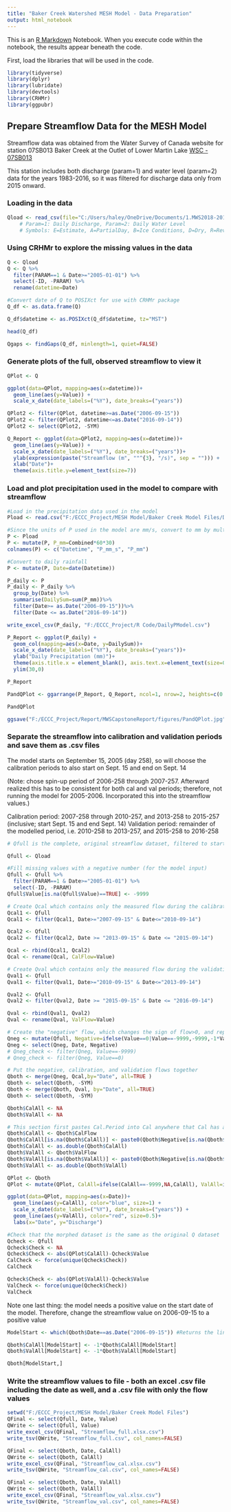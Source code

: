 ---
title: "Baker Creek Watershed MESH Model - Data Preparation"
output: html_notebook
---

This is an [R Markdown](http://rmarkdown.rstudio.com) Notebook. When you execute code within the notebook, the results appear beneath the code. 

First, load the libraries that will be used in the code.
```{r}
library(tidyverse)
library(dplyr)
library(lubridate)
library(devtools)
library(CRHMr)
library(ggpubr)
```

## Prepare Streamflow Data for the MESH Model
Streamflow data was obtained from the Water Survey of Canada website for station 07SB013 Baker Creek at the Outlet of Lower Martin Lake [WSC - 07SB013](https://wateroffice.ec.gc.ca/search/historical_results_e.html?search_type=station_number&station_number=07sb013&start_year=1850&end_year=2019&minimum_years=&gross_drainage_operator=%3E&gross_drainage_area=&effective_drainage_operator=%3E&effective_drainage_area=)

This station includes both discharge (param=1) and water level (param=2) data for the years 1983-2016, so it was filtered for discharge data only from 2015 onward.

### Loading in the data

```{r}
Qload <- read_csv(file="C:/Users/haley/OneDrive/Documents/1.MWS2018-2019/T2/Project/ECCC_Project/Data/WSC Streamflow/07SB013 - Daily__May-13-2019_Date-Data.csv")
    # Param=1: Daily Discharge, Param=2: Daily Water Level
    # Symbols: E=Estimate, A=PartialDay, B=Ice Conditions, D=Dry, R=Revised

```

### Using CRHMr to explore the missing values in the data
```{r}
Q <- Qload
Q <- Q %>%
  filter(PARAM==1 & Date>="2005-01-01") %>% 
  select(-ID, -PARAM) %>%
  rename(datetime=Date)

#Convert date of Q to POSIXct for use with CRHMr package
Q_df <- as.data.frame(Q)

Q_df$datetime <- as.POSIXct(Q_df$datetime, tz="MST")

head(Q_df)

Qgaps <- findGaps(Q_df, minlength=1, quiet=FALSE)

```

### Generate plots of the full, observed streamflow to view it
```{r}
QPlot <- Q

ggplot(data=QPlot, mapping=aes(x=datetime))+
  geom_line(aes(y=Value)) +
  scale_x_date(date_labels=("%Y"), date_breaks=("years"))

QPlot2 <- filter(QPlot, datetime>=as.Date("2006-09-15"))
QPlot2 <- filter(QPlot2, datetime<=as.Date("2016-09-14"))
QPlot2 <- select(QPlot2, -SYM)

Q_Report <- ggplot(data=QPlot2, mapping=aes(x=datetime))+
  geom_line(aes(y=Value)) +
  scale_x_date(date_labels=("%Y"), date_breaks=("years"))+
  ylab(expression(paste("Streamflow (m", ""^{3}, "/s)", sep = ""))) +
  xlab("Date")+
  theme(axis.title.y=element_text(size=7))

```
### Load and plot precipitation used in the model to compare with streamflow
```{r}
#Load in the precipitation data used in the model
Pload <- read.csv("F:/ECCC_Project/MESH Model/Baker Creek Model Files/Driving Data/Original/basin_rain.xlsx.csv")

#Since the units of P used in the model are mm/s, convert to mm by multiplying by 60*30
P <- Pload
P <- mutate(P, P_mm=Combined*60*30)
colnames(P) <- c("Datetime", "P_mm_s", "P_mm")

#Convert to daily rainfall
P <- mutate(P, Date=date(Datetime))

P_daily <- P
P_daily <- P_daily %>%
  group_by(Date) %>%
  summarise(DailySum=sum(P_mm))%>%
  filter(Date>= as.Date("2006-09-15"))%>%
  filter(Date <= as.Date("2016-09-14"))

write_excel_csv(P_daily, "F:/ECCC_Project/R Code/DailyPModel.csv")

P_Report <- ggplot(P_daily) +
  geom_col(mapping=aes(x=Date, y=DailySum))+
  scale_x_date(date_labels=("%Y"), date_breaks=("years"))+
  ylab("Daily Precipitation (mm)")+
  theme(axis.title.x = element_blank(), axis.text.x=element_text(size=0), axis.title.y=element_text(size=7))+
  ylim(30,0)

P_Report

PandQPlot <- ggarrange(P_Report, Q_Report, ncol=1, nrow=2, heights=c(0.75, 1.5), align="v")

PandQPlot

ggsave("F:/ECCC_Project/Report/MWSCapstoneReport/figures/PandQPlot.jpg", plot=PandQPlot, width=17.75, height=9, units="cm")


```

### Separate the streamflow into calibration and validation periods and save them as .csv files
The model starts on September 15, 2005 (day 258), so will choose the calibration periods to also start on Sept. 15 and end on Sept. 14

(Note: chose spin-up period of 2006-258 through 2007-257. Afterward realized this has to be consistent for both cal and val periods; therefore, not running the model for 2005-2006. Incorporated this into the streamflow values.)

Calibration period: 2007-258 through 2010-257, and 2013-258 to 2015-257 (inclusive; start Sept. 15 and end Sept. 14)
Validation period: remainder of the modelled period, i.e. 2010-258 to 2013-257, and 2015-258 to 2016-258 
```{r}
# Qfull is the complete, original streamflow dataset, filtered to start at 2005-09-15 and to replace missing values with -9999

Qfull <- Qload

#Fill missing values with a negative number (for the model input)
Qfull <- Qfull %>%
  filter(PARAM==1 & Date>="2005-01-01") %>% 
  select(-ID, -PARAM)
Qfull$Value[is.na(Qfull$Value)==TRUE] <- -9999

# Create Qcal which contains only the measured flow during the calibration period
Qcal1 <- Qfull
Qcal1 <- filter(Qcal1, Date>="2007-09-15" & Date<="2010-09-14")

Qcal2 <- Qfull
Qcal2 <- filter(Qcal2, Date >= "2013-09-15" & Date <= "2015-09-14")

Qcal <- rbind(Qcal1, Qcal2)
Qcal <- rename(Qcal, CalFlow=Value)

# Create Qval which contains only the measured flow during the validation period
Qval1 <- Qfull
Qval1 <- filter(Qval1, Date>="2010-09-15" & Date<="2013-09-14")

Qval2 <- Qfull
Qval2 <- filter(Qval2, Date >= "2015-09-15" & Date <= "2016-09-14")

Qval <- rbind(Qval1, Qval2)
Qval <- rename(Qval, ValFlow=Value)

# Create the "negative" flow, which changes the sign of flow>0, and represents missing and zero flows with -9999
Qneg <- mutate(Qfull, Negative=ifelse(Value==0|Value==-9999,-9999,-1*Value))
Qneg <- select(Qneg, Date, Negative)
# Qneg_check <- filter(Qneg, Value==-9999)
# Qneg_check <- filter(Qneg, Value==0)

# Put the negative, calibration, and validation flows together
Qboth <- merge(Qneg, Qcal,by="Date", all=TRUE )
Qboth <- select(Qboth, -SYM)
Qboth <- merge(Qboth, Qval, by="Date", all=TRUE)
Qboth <- select(Qboth, -SYM)

Qboth$CalAll <- NA
Qboth$ValAll <- NA

# This section first pastes Cal.Period into Cal anywhere that Cal has an NA value (probaly wouldn't have needed the first step -> could have straight up started with Cal.Period). From that remaining, it pastes the negative streamflow (or missing=0=-9999) into the Cal NA points (which represent all the times outside the cal period)
Qboth$CalAll <- Qboth$CalFlow
Qboth$CalAll[is.na(Qboth$CalAll)] <- paste0(Qboth$Negative[is.na(Qboth$CalAll)])
Qboth$CalAll <- as.double(Qboth$CalAll)
Qboth$ValAll <- Qboth$ValFlow
Qboth$ValAll[is.na(Qboth$ValAll)] <- paste0(Qboth$Negative[is.na(Qboth$ValAll)])
Qboth$ValAll <- as.double(Qboth$ValAll)

QPlot <- Qboth
QPlot <- mutate(QPlot, CalAll=ifelse(CalAll==-9999,NA,CalAll), ValAll=ifelse(ValAll==-9999,NA,ValAll))

ggplot(data=QPlot, mapping=aes(x=Date))+
  geom_line(aes(y=CalAll), color="blue", size=1) +
  scale_x_date(date_labels=("%Y"), date_breaks=("years")) +
  geom_line(aes(y=ValAll), color="red", size=0.5)+
  labs(x="Date", y="Discharge")

#Check that the morphed dataset is the same as the original Q dataset
Qcheck <- Qfull
Qcheck$Check <- NA
Qcheck$Check <- abs(QPlot$CalAll)-Qcheck$Value
CalCheck <- force(unique(Qcheck$Check))
CalCheck

Qcheck$Check <- abs(QPlot$ValAll)-Qcheck$Value
ValCheck <- force(unique(Qcheck$Check))
ValCheck

```

Note one last thing: the model needs a positive value on the start date of the model. Therefore, change the streamflow value on 2006-09-15 to a positive value
```{r}
ModelStart <- which(Qboth$Date==as.Date("2006-09-15")) #Returns the line where date=2006=09-15

Qboth$CalAll[ModelStart] <- -1*Qboth$CalAll[ModelStart]
Qboth$ValAll[ModelStart] <- -1*Qboth$ValAll[ModelStart]

Qboth[ModelStart,]

```



### Write the streamflow values to file - both an excel .csv file including the date as well, and a .csv file with only the flow values
```{r}
setwd("F:/ECCC_Project/MESH Model/Baker Creek Model Files")
QFinal <- select(Qfull, Date, Value)
QWrite <- select(Qfull, Value)
write_excel_csv(QFinal, "Streamflow_full.xlsx.csv")
write_tsv(QWrite, "Streamflow_full.csv", col_names=FALSE)

QFinal <- select(Qboth, Date, CalAll)
QWrite <- select(Qboth, CalAll)
write_excel_csv(QFinal, "Streamflow_cal.xlsx.csv")
write_tsv(QWrite, "Streamflow_cal.csv", col_names=FALSE)

QFinal <- select(Qboth, Date, ValAll)
QWrite <- select(Qboth, ValAll)
write_excel_csv(QFinal, "Streamflow_val.xlsx.csv")
write_tsv(QWrite, "Streamflow_val.csv", col_names=FALSE)
```

